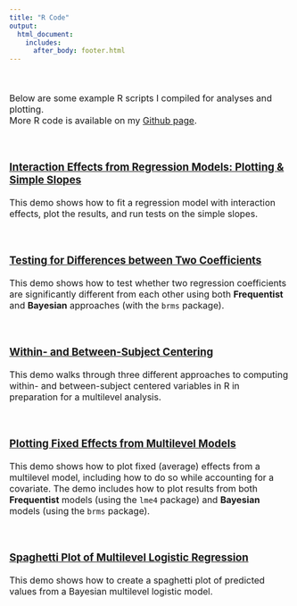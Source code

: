 ```yaml
---
title: "R Code"
output: 
  html_document:
    includes:
      after_body: footer.html
---
```


<font size="3">

<br>

Below are some example R scripts I compiled for analyses and plotting. \
More R code is available on my [Github page](https://github.com/kzee){target="_blank"}.

<br>

### [Interaction Effects from Regression Models: Plotting & Simple Slopes](Interactions_Demo.html)
This demo shows how to fit a regression model with interaction effects, plot the results, and run tests on the simple slopes. 

<br>

### [Testing for Differences between Two Coefficients](CoeffDiff_Demo.html)
This demo shows how to test whether two regression coefficients are significantly different from each other using both **Frequentist** and **Bayesian** approaches (with the `brms` package).

<br>

### [Within- and Between-Subject Centering](Centering_Demo.html)
This demo walks through three different approaches to computing within- and between-subject centered variables in R in preparation for a multilevel analysis. 

<br>

### [Plotting Fixed Effects from Multilevel Models](PlotFixef_Demo.html)
This demo shows how to plot fixed (average) effects from a multilevel model, including how to do so while accounting for a covariate. The demo includes how to plot results from both **Frequentist** models (using the `lme4` package) and **Bayesian** models (using the `brms` package). 

<br>

### [Spaghetti Plot of Multilevel Logistic Regression](LogisticSpaghetti_Demo.html)
This demo shows how to create a spaghetti plot of predicted values from a Bayesian multilevel logistic model. 

<br>
</font> 